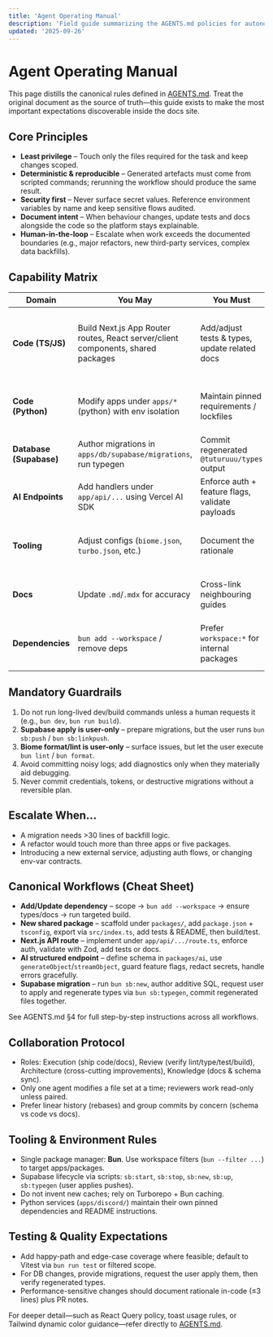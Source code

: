 ```yaml
---
title: 'Agent Operating Manual'
description: 'Field guide summarizing the AGENTS.md policies for autonomous contributors inside the Tuturuuu monorepo.'
updated: '2025-09-26'
---
```


# Agent Operating Manual

This page distills the canonical rules defined in [AGENTS.md](https://github.com/tutur3u/platform/blob/main/AGENTS.md). Treat the original document as the source of truth—this guide exists to make the most important expectations discoverable inside the docs site.

## Core Principles

- **Least privilege** – Touch only the files required for the task and keep changes scoped.
- **Deterministic & reproducible** – Generated artefacts must come from scripted commands; rerunning the workflow should produce the same result.
- **Security first** – Never surface secret values. Reference environment variables by name and keep sensitive flows audited.
- **Document intent** – When behaviour changes, update tests and docs alongside the code so the platform stays explainable.
- **Human-in-the-loop** – Escalate when work exceeds the documented boundaries (e.g., major refactors, new third-party services, complex data backfills).

## Capability Matrix

| Domain | You May | You Must | Never |
| --- | --- | --- | --- |
| **Code (TS/JS)** | Build Next.js App Router routes, React server/client components, shared packages | Add/adjust tests & types, update related docs | Ship breaking public API changes without a `BREAKING` note |
| **Code (Python)** | Modify apps under `apps/*` (python) with env isolation | Maintain pinned requirements / lockfiles | Blend unrelated refactors into feature work |
| **Database (Supabase)** | Author migrations in `apps/db/supabase/migrations`, run typegen | Commit regenerated `@tuturuuu/types` output | Hand-edit generated type files |
| **AI Endpoints** | Add handlers under `app/api/...` using Vercel AI SDK | Enforce auth + feature flags, validate payloads | Expose provider keys or skip validation |
| **Tooling** | Adjust configs (`biome.json`, `turbo.json`, etc.) | Document the rationale | Remove caching or security settings silently |
| **Docs** | Update `.md`/`.mdx` for accuracy | Cross-link neighbouring guides | Invent behaviour that is not implemented |
| **Dependencies** | `bun add --workspace` / remove deps | Prefer `workspace:*` for internal packages | Add duplicate versions already satisfied |

## Mandatory Guardrails

1. Do not run long-lived dev/build commands unless a human requests it (e.g., `bun dev`, `bun run build`).
2. **Supabase apply is user-only** – prepare migrations, but the user runs `bun sb:push` / `bun sb:linkpush`.
3. **Biome format/lint is user-only** – surface issues, but let the user execute `bun lint` / `bun format`.
4. Avoid committing noisy logs; add diagnostics only when they materially aid debugging.
5. Never commit credentials, tokens, or destructive migrations without a reversible plan.

## Escalate When…

- A migration needs >30 lines of backfill logic.
- A refactor would touch more than three apps or five packages.
- Introducing a new external service, adjusting auth flows, or changing env-var contracts.

## Canonical Workflows (Cheat Sheet)

- **Add/Update dependency** – scope → `bun add --workspace` → ensure types/docs → run targeted build.
- **New shared package** – scaffold under `packages/`, add `package.json` + `tsconfig`, export via `src/index.ts`, add tests & README, then build/test.
- **Next.js API route** – implement under `app/api/.../route.ts`, enforce auth, validate with Zod, add tests or docs.
- **AI structured endpoint** – define schema in `packages/ai`, use `generateObject`/`streamObject`, guard feature flags, redact secrets, handle errors gracefully.
- **Supabase migration** – run `bun sb:new`, author additive SQL, request user to apply and regenerate types via `bun sb:typegen`, commit regenerated files together.

See AGENTS.md §4 for full step-by-step instructions across all workflows.

## Collaboration Protocol

- Roles: Execution (ship code/docs), Review (verify lint/type/test/build), Architecture (cross-cutting improvements), Knowledge (docs & schema sync).
- Only one agent modifies a file set at a time; reviewers work read-only unless paired.
- Prefer linear history (rebases) and group commits by concern (schema vs code vs docs).

## Tooling & Environment Rules

- Single package manager: **Bun**. Use workspace filters (`bun --filter ...`) to target apps/packages.
- Supabase lifecycle via scripts: `sb:start`, `sb:stop`, `sb:new`, `sb:up`, `sb:typegen` (user applies pushes).
- Do not invent new caches; rely on Turborepo + Bun caching.
- Python services (`apps/discord/`) maintain their own pinned dependencies and README instructions.

## Testing & Quality Expectations

- Add happy-path and edge-case coverage where feasible; default to Vitest via `bun run test` or filtered scope.
- For DB changes, provide migrations, request the user apply them, then verify regenerated types.
- Performance-sensitive changes should document rationale in-code (≤3 lines) plus PR notes.

For deeper detail—such as React Query policy, toast usage rules, or Tailwind dynamic color guidance—refer directly to [AGENTS.md](https://github.com/tutur3u/platform/blob/main/AGENTS.md#readme).
